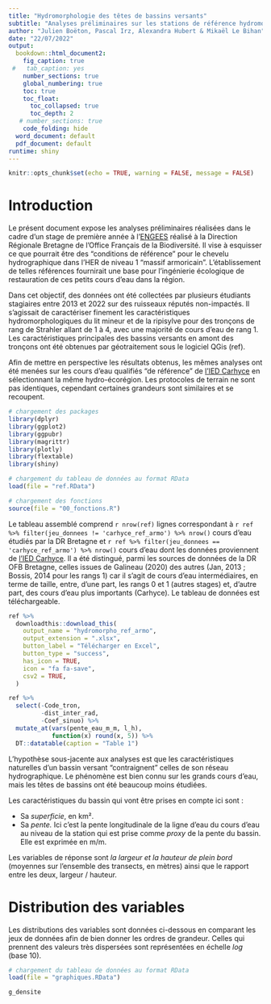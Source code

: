 ```yaml
---
title: "Hydromorphologie des têtes de bassins versants"
subtitle: "Analyses préliminaires sur les stations de référence hydromorphologique du massif armoricain"
author: "Julien Boëton, Pascal Irz, Alexandra Hubert & Mikaël Le Bihan"
date: "22/07/2022"
output:
  bookdown::html_document2: 
    fig_caption: true
 #   tab_caption: yes
    number_sections: true
    global_numbering: true
    toc: true
    toc_float:
      toc_collapsed: true
      toc_depth: 2
   # number_sections: true
    code_folding: hide
  word_document: default
  pdf_document: default
runtime: shiny
---
```


```r
knitr::opts_chunk$set(echo = TRUE, warning = FALSE, message = FALSE)
```


# Introduction

Le présent document expose les analyses préliminaires réalisées dans le cadre d'un stage de première année à l'[ENGEES](https://engees.unistra.fr/) réalisé à la Direction Régionale Bretagne de l'Office Français de la Biodiversité. Il vise à esquisser ce que pourrait être des "conditions de référence" pour le chevelu hydrographique dans l'HER de niveau 1 "massif armoricain". L'établissement de telles références fournirait une base pour l'ingénierie écologique de restauration de ces petits cours d'eau dans la région.


Dans cet objectif, des données ont été collectées par plusieurs étudiants stagiaires entre 2013 et 2022 sur des ruisseaux réputés non-impactés. Il s'agissait de caractériser finement les caractéristiques hydromorphologiques du lit mineur et de la ripisylve pour des tronçons de rang de Strahler allant de 1 à 4, avec une majorité de cours d'eau de rang 1. Les caractéristiques principales des bassins versants en amont des tronçons ont été obtenues par géotraitement sous le logiciel QGis (ref).

Afin de mettre en perspective les résultats obtenus, les mêmes analyses ont été menées sur les cours d'eau qualifiés "de référence" de [l'IED Carhyce](https://analytics.huma-num.fr/ied_carhyce/) en sélectionnant la même hydro-écorégion. Les protocoles de terrain ne sont pas identiques, cependant certaines grandeurs sont similaires et se recoupent.

```r
# chargement des packages
library(dplyr)
library(ggplot2)
library(ggpubr)
library(magrittr)
library(plotly)
library(flextable)
library(shiny)

# chargement du tableau de données au format RData
load(file = "ref.RData")

# chargement des fonctions
source(file = "00_fonctions.R")
```

Le tableau assemblé comprend `r nrow(ref)` lignes correspondant à `r ref %>% filter(jeu_donnees != 'carhyce_ref_armo') %>% nrow()` cours d'eau étudiés par la DR Bretagne et `r ref %>% filter(jeu_donnees == 'carhyce_ref_armo') %>% nrow()` cours d'eau dont les données proviennent de [l'IED Carhyce](https://analytics.huma-num.fr/ied_carhyce/). Il a été distingué, parmi les sources de données de la DR OFB Bretagne, celles issues de Galineau (2020) des autres (Jan, 2013 ; Bossis, 2014 pour les rangs 1) car il s'agit de cours d'eau intermédiaires, en terme de taille, entre, d'une part, les rangs 0 et 1 (autres stages) et, d'autre part, des cours d'eau plus importants (Carhyce). Le tableau de données est téléchargeable.

```r
ref %>%
  downloadthis::download_this(
    output_name = "hydromorpho_ref_armo",
    output_extension = ".xlsx",
    button_label = "Télécharger en Excel",
    button_type = "success",
    has_icon = TRUE,
    icon = "fa fa-save",
    csv2 = TRUE,
  )

ref %>% 
  select(-Code_tron,
         -dist_inter_rad,
         -Coef_sinuo) %>%
  mutate_at(vars(pente_eau_m_m, l_h),
            function(x) round(x, 5)) %>% 
  DT::datatable(caption = "Table 1")
```



L'hypothèse sous-jacente aux analyses est que les caractéristiques naturelles d'un bassin versant "contraignent" celles de son réseau hydrographique. Le phénomène est bien connu sur les grands cours d'eau, mais les têtes de bassins ont été beaucoup moins étudiées. 

Les caractéristiques du bassin qui vont être prises en compte ici sont :

- Sa *superficie*, en km².
- Sa *pente.* Ici c'est la pente longitudinale de la ligne d'eau du cours d'eau au niveau de la station qui est prise comme *proxy* de la pente du bassin. Elle est exprimée en m/m.

Les variables de réponse sont *la largeur et la hauteur de plein bord* (moyennes sur l'ensemble des transects, en mètres) ainsi que le rapport entre les deux, largeur / hauteur.

# Distribution des variables

Les distributions des variables sont données ci-dessous en comparant les jeux de données afin de bien donner les ordres de grandeur. Celles qui prennent des valeurs très dispersées sont représentées en échelle $log$ (base 10).

```r
# chargement du tableau de données au format RData
load(file = "graphiques.RData")
```

```r
g_densite
```

